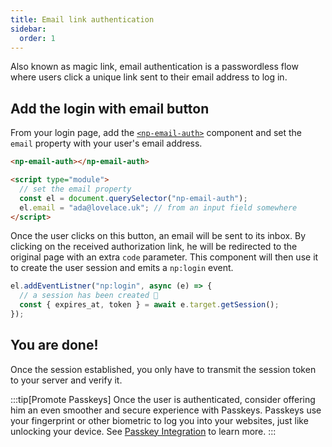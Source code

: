 ```yaml
---
title: Email link authentication
sidebar:
  order: 1
---
```


Also known as magic link, email authentication is a passwordless flow where users click a unique link sent to their email address to log in.

## Add the login with email button

From your login page, add the [`<np-email-auth>`](/reference/components/np-email-auth) component and set the `email` property with your user's email address.

```html
<np-email-auth></np-email-auth>

<script type="module">
  // set the email property
  const el = document.querySelector("np-email-auth");
  el.email = "ada@lovelace.uk"; // from an input field somewhere
</script>
```

Once the user clicks on this button, an email will be sent to its inbox.
By clicking on the received authorization link, he will be redirected to the original page with an extra `code` parameter.
This component will then use it to create the user session and emits a `np:login` event.

```js
el.addEventListner("np:login", async (e) => {
  // a session has been created 🎉
  const { expires_at, token } = await e.target.getSession();
});
```

## You are done!

Once the session established, you only have to transmit the session token to your server and verify it.


<LinkCard title="Session management" description="Learn how to manage session and verify the session token" href="/guides/session" />

:::tip[Promote Passkeys]
Once the user is authenticated, consider offering him an even smoother and secure experience with Passkeys.
Passkeys use your fingerprint or other biometric to log you into your websites, just like unlocking your device.
See [Passkey Integration](/guides/passkeys) to learn more.
:::
